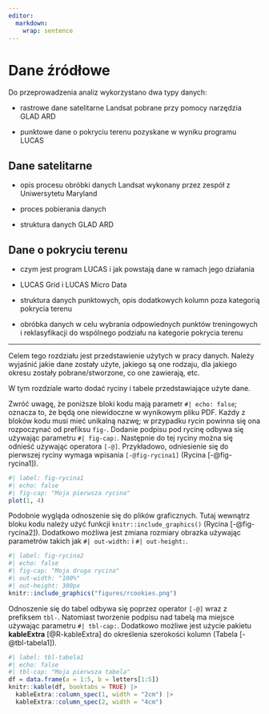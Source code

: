 ```yaml
---
editor: 
  markdown: 
    wrap: sentence
---
```


# Dane źródłowe {#sec-dane}

Do przeprowadzenia analiz wykorzystano dwa typy danych:

-   rastrowe dane satelitarne Landsat pobrane przy pomocy narzędzia GLAD ARD

-   punktowe dane o pokryciu terenu pozyskane w wyniku programu LUCAS

## Dane satelitarne {#sec-sat}

-   opis procesu obróbki danych Landsat wykonany przez zespół z Uniwersytetu Maryland

-   proces pobierania danych

-   struktura danych GLAD ARD

## Dane o pokryciu terenu {#sec-landcover}

-   czym jest program LUCAS i jak powstają dane w ramach jego działania

-   LUCAS Grid i LUCAS Micro Data

-   struktura danych punktowych, opis dodatkowych kolumn poza kategorią pokrycia terenu

-   obróbka danych w celu wybrania odpowiednych punktów treningowych i reklasyfikacji do wspólnego podziału na kategorie pokrycia terenu

------------------------------------------------------------------------

Celem tego rozdziału jest przedstawienie użytych w pracy danych.
Należy wyjaśnić jakie dane zostały użyte, jakiego są one rodzaju, dla jakiego okresu zostały pobrane/stworzone, co one zawierają, etc.

W tym rozdziale warto dodać ryciny i tabele przedstawiające użyte dane.

Zwróć uwagę, że poniższe bloki kodu mają parametr `#| echo: false`; oznacza to, że będą one niewidoczne w wynikowym pliku PDF.
Każdy z bloków kodu musi mieć unikalną nazwę; w przypadku rycin powinna się ona rozpoczynać od prefiksu `fig-`.
Dodanie podpisu pod rycinę odbywa się używając parametru `#| fig-cap:`.
Następnie do tej ryciny można się odnieść używając operatora `[-@]`.
Przykładowo, odniesienie się do pierwszej ryciny wymaga wpisania `[-@fig-rycina1]` (Rycina [-@fig-rycina1]).

```r
#| label: fig-rycina1
#| echo: false
#| fig-cap: "Moja pierwsza rycina"
plot(1, 4)
```

Podobnie wygląda odnoszenie się do plików graficznych.
Tutaj wewnątrz bloku kodu należy użyć funkcji `knitr::include_graphics()` (Rycina [-@fig-rycina2]).
Dodatkowo możliwa jest zmiana rozmiary obrazka używając parametrów takich jak `#| out-width:` i `#| out-height:`.

```r
#| label: fig-rycina2
#| echo: false
#| fig-cap: "Moja druga rycina"
#| out-width: "100%"
#| out-height: 300px
knitr::include_graphics("figures/rcookies.png")
```

Odnoszenie się do tabel odbywa się poprzez operator `[-@]` wraz z prefiksem `tbl-`.
Natomiast tworzenie podpisu nad tabelą ma miejsce używając parametru `#| tbl-cap:`.
Dodatkowo możliwe jest użycie pakietu **kableExtra** [@R-kableExtra] do określenia szerokości kolumn (Tabela [-@tbl-tabela1]).

```r
#| label: tbl-tabela1
#| echo: false
#| tbl-cap: "Moja pierwsza tabela"
df = data.frame(a = 1:5, b = letters[1:5])
knitr::kable(df, booktabs = TRUE) |> 
  kableExtra::column_spec(1, width = "2cm") |>  
  kableExtra::column_spec(2, width = "4cm")
```
